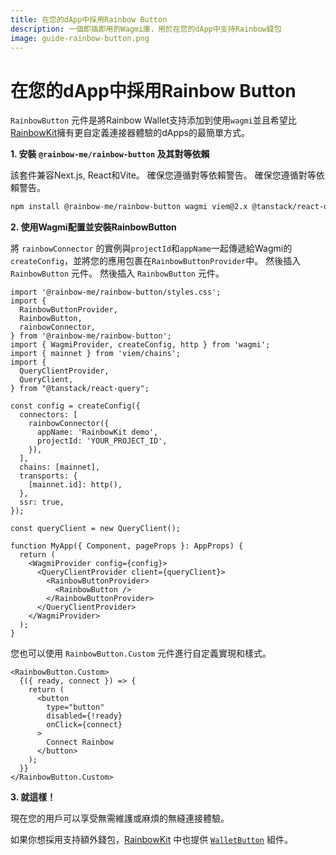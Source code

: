 ```yaml
---
title: 在您的dApp中採用Rainbow Button
description: 一個即插即用的Wagmi庫，用於在您的dApp中支持Rainbow錢包
image: guide-rainbow-button.png
---
```


# 在您的dApp中採用Rainbow Button

`RainbowButton` 元件是將Rainbow Wallet支持添加到使用`wagmi`並且希望比[RainbowKit](https://www.rainbowkit.com/docs/installation)擁有更自定義連接器體驗的dApps的最簡單方式。

**1. 安裝 `@rainbow-me/rainbow-button` 及其對等依賴**

該套件兼容Next.js, React和Vite。 確保您遵循對等依賴警告。 確保您遵循對等依賴警告。

```bash
npm install @rainbow-me/rainbow-button wagmi viem@2.x @tanstack/react-query
```

**2. 使用Wagmi配置並安裝RainbowButton**

將 `rainbowConnector` 的實例與`projectId`和`appName`一起傳遞給Wagmi的`createConfig`，並將您的應用包裹在`RainbowButtonProvider`中。 然後插入 `RainbowButton` 元件。 然後插入 `RainbowButton` 元件。

```tsx
import '@rainbow-me/rainbow-button/styles.css';
import {
  RainbowButtonProvider,
  RainbowButton,
  rainbowConnector,
} from '@rainbow-me/rainbow-button';
import { WagmiProvider, createConfig, http } from 'wagmi';
import { mainnet } from 'viem/chains';
import {
  QueryClientProvider,
  QueryClient,
} from "@tanstack/react-query";

const config = createConfig({
  connectors: [
    rainbowConnector({
      appName: 'RainbowKit demo',
      projectId: 'YOUR_PROJECT_ID',
    }),
  ],
  chains: [mainnet],
  transports: {
    [mainnet.id]: http(),
  },
  ssr: true,
});

const queryClient = new QueryClient();

function MyApp({ Component, pageProps }: AppProps) {
  return (
    <WagmiProvider config={config}>
      <QueryClientProvider client={queryClient}>
        <RainbowButtonProvider>
          <RainbowButton />
        </RainbowButtonProvider>
      </QueryClientProvider>
    </WagmiProvider>
  );
}
```

您也可以使用 `RainbowButton.Custom` 元件進行自定義實現和樣式。

```tsx
<RainbowButton.Custom>
  {({ ready, connect }) => {
    return (
      <button
        type="button"
        disabled={!ready}
        onClick={connect}
      >
        Connect Rainbow
      </button>
    );
  }}
</RainbowButton.Custom>
```

**3. 就這樣！**

現在您的用戶可以享受無需維護或麻煩的無縫連接體驗。

如果你想採用支持額外錢包，[RainbowKit](https://www.rainbowkit.com/docs/installation) 中也提供 [`WalletButton`](https://www.rainbowkit.com/docs/wallet-button) 組件。
